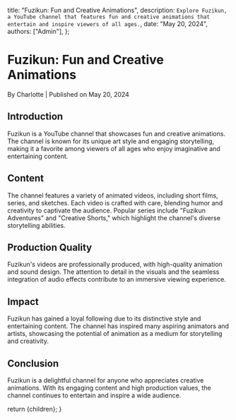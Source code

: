 
  title: "Fuzikun: Fun and Creative Animations",
  description: `Explore Fuzikun, a YouTube channel that features fun and creative animations that entertain and inspire viewers of all ages.`,
  date: "May 20, 2024",
  authors: ["Admin"],
};

<h1>Fuzikun: Fun and Creative Animations</h1>
<div className="text-sm text-gray-500 dark:text-gray-400">
  By Charlotte | Published on May 20, 2024
</div>

<section id="introduction">
  <h2>Introduction</h2>
  <span>
    Fuzikun is a YouTube channel that showcases fun and creative animations. The
    channel is known for its unique art style and engaging storytelling, making
    it a favorite among viewers of all ages who enjoy imaginative and
    entertaining content.
  </span>
</section>

<section id="content">
  <h2>Content</h2>
  <span>
    The channel features a variety of animated videos, including short films,
    series, and sketches. Each video is crafted with care, blending humor and
    creativity to captivate the audience. Popular series include "Fuzikun
    Adventures" and "Creative Shorts," which highlight the channel's diverse
    storytelling abilities.
  </span>
</section>

<section id="production-quality">
  <h2>Production Quality</h2>
  <span>
    Fuzikun's videos are professionally produced, with high-quality animation
    and sound design. The attention to detail in the visuals and the seamless
    integration of audio effects contribute to an immersive viewing experience.
  </span>
</section>

<section id="impact">
  <h2>Impact</h2>
  <span>
    Fuzikun has gained a loyal following due to its distinctive style and
    entertaining content. The channel has inspired many aspiring animators and
    artists, showcasing the potential of animation as a medium for storytelling
    and creativity.
  </span>
</section>

<section id="conclusion">
  <h2>Conclusion</h2>
  <span>
    Fuzikun is a delightful channel for anyone who appreciates creative
    animations. With its engaging content and high production values, the
    channel continues to entertain and inspire a wide audience.
  </span>
</section>

  return <MdxLayout>{children}</MdxLayout>;
}
